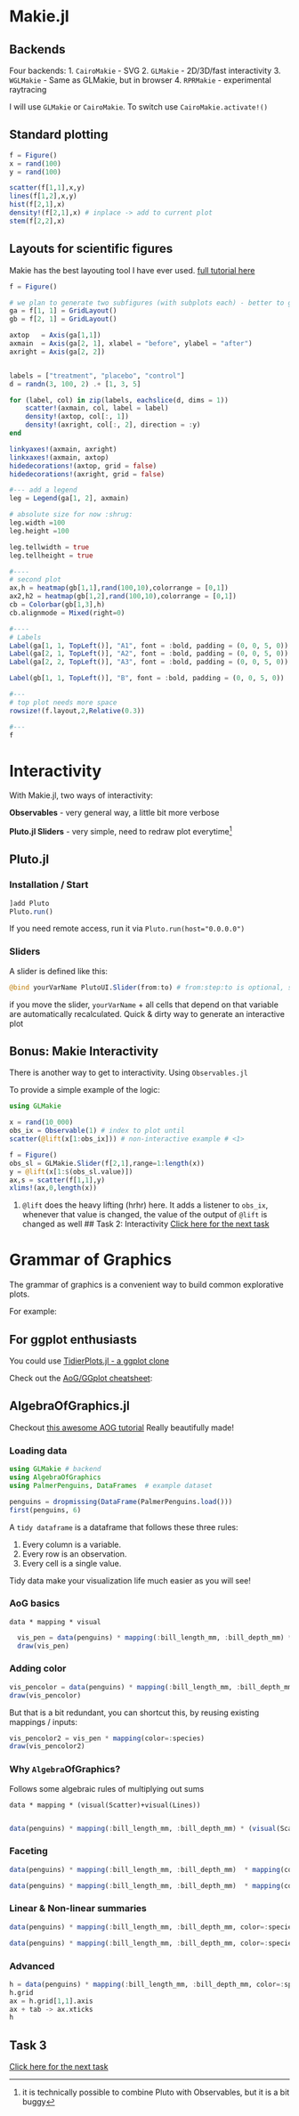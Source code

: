 
# Makie.jl

## Backends
Four backends:
1. `CairoMakie` - SVG
2. `GLMakie` - 2D/3D/fast interactivity
3. `WGLMakie` - Same as GLMakie, but in browser
4. `RPRMakie` - experimental raytracing

I will use `GLMakie` or `CairoMakie`. To switch use `CairoMakie.activate!()`

## Standard plotting 

```julia
f = Figure()
x = rand(100)
y = rand(100)

scatter(f[1,1],x,y)
lines(f[1,2],x,y)
hist(f[2,1],x)
density!(f[2,1],x) # inplace -> add to current plot
stem(f[2,2],x)
```

## Layouts for scientific figures

Makie has the best layouting tool I have ever used. [full tutorial here](https://docs.makie.org/stable/tutorials/layout-tutorial/)

```julia
f = Figure()

# we plan to generate two subfigures (with subplots each) - better to generate two "separate" layouts
ga = f[1, 1] = GridLayout()
gb = f[2, 1] = GridLayout()

axtop   = Axis(ga[1,1])
axmain  = Axis(ga[2, 1], xlabel = "before", ylabel = "after")
axright = Axis(ga[2, 2])


labels = ["treatment", "placebo", "control"]
d = randn(3, 100, 2) .+ [1, 3, 5]

for (label, col) in zip(labels, eachslice(d, dims = 1))
    scatter!(axmain, col, label = label)
    density!(axtop, col[:, 1])
    density!(axright, col[:, 2], direction = :y)
end

linkyaxes!(axmain, axright)
linkxaxes!(axmain, axtop)
hidedecorations!(axtop, grid = false)
hidedecorations!(axright, grid = false)

#--- add a legend
leg = Legend(ga[1, 2], axmain)

# absolute size for now :shrug:
leg.width =100
leg.height =100

leg.tellwidth = true
leg.tellheight = true

#----
# second plot
ax,h = heatmap(gb[1,1],rand(100,10),colorrange = [0,1])
ax2,h2 = heatmap(gb[1,2],rand(100,10),colorrange = [0,1])
cb = Colorbar(gb[1,3],h)
cb.alignmode = Mixed(right=0)

#----
# Labels
Label(ga[1, 1, TopLeft()], "A1", font = :bold, padding = (0, 0, 5, 0))
Label(ga[2, 1, TopLeft()], "A2", font = :bold, padding = (0, 0, 5, 0))
Label(ga[2, 2, TopLeft()], "A3", font = :bold, padding = (0, 0, 5, 0))

Label(gb[1, 1, TopLeft()], "B", font = :bold, padding = (0, 0, 5, 0))

#---
# top plot needs more space
rowsize!(f.layout,2,Relative(0.3))

#---
f
```
# Interactivity

With Makie.jl, two ways of interactivity:

**Observables** - very general way, a little bit more verbose

**Pluto.jl Sliders** - very simple, need to redraw plot everytime^[it is technically possible to combine Pluto with Observables, but it is a bit buggy]  


## Pluto.jl

### Installation / Start
```julia
]add Pluto
Pluto.run()
```
::: {.callout-tip}
If you need remote access, run it via `Pluto.run(host="0.0.0.0")`
:::

### Sliders

A slider is defined like this:
```julia
@bind yourVarName PlutoUI.Slider(from:to) # from:step:to is optional, step by def 1
```

if you move the slider, `yourVarName` + all cells that depend on that variable are automatically recalculated. Quick & dirty way to generate an interactive plot

## Bonus: Makie Interactivity

There is another way to get to interactivity. Using `Observables.jl`

To provide a simple example of the logic:
```julia
using GLMakie

x = rand(10_000)
obs_ix = Observable(1) # index to plot until
scatter(@lift(x[1:obs_ix])) # non-interactive example # <1>

f = Figure()
obs_sl = GLMakie.Slider(f[2,1],range=1:length(x))
y = @lift(x[1:$(obs_sl.value)])
ax,s = scatter(f[1,1],y)
xlims!(ax,0,length(x))

```
1. `@lift` does the heavy lifting (hrhr) here. It adds a listener to `obs_ix`, whenever that value is changed, the value of the output of `@lift` is changed as well
## Task 2: Interactivity
[Click here for the next task](tasks.qmd#2)



# Grammar of Graphics

The grammar of graphics is a convenient way to build common explorative plots.

For example:


## For ggplot enthusiasts
You could use [TidierPlots.jl - a ggplot clone](https://github.com/TidierOrg/TidierPlots.jl)

Check out the [AoG/GGplot cheatsheet](../../../../cheatsheets/ggplotAOG.qmd):

## AlgebraOfGraphics.jl

::: callout-note
Checkout [this awesome AOG tutorial](https://tutorials.pumas.ai/html/PlottingInJulia/01-AoG-intro.html)
Really beautifully made!
:::

### Loading data
```julia
using GLMakie # backend
using AlgebraOfGraphics
using PalmerPenguins, DataFrames  # example dataset

penguins = dropmissing(DataFrame(PalmerPenguins.load()))
first(penguins, 6)
``` 

::: callout-note
A `tidy dataframe` is a dataframe that follows these three rules:


1. Every column is a variable.
2. Every row is an observation.
3. Every cell is a single value.

Tidy data make your visualization life much easier as you will see!
:::


### AoG basics


`data * mapping * visual`

```julia
  vis_pen = data(penguins) * mapping(:bill_length_mm, :bill_depth_mm) * visual(Scatter) 
  draw(vis_pen)
```

### Adding color

```julia
vis_pencolor = data(penguins) * mapping(:bill_length_mm, :bill_depth_mm, color = :species) * visual(Scatter)
draw(vis_pencolor)

```
But that is a bit redundant, you can shortcut this, by reusing existing mappings / inputs:
```julia
vis_pencolor2 = vis_pen * mapping(color=:species)
draw(vis_pencolor2)

```

### Why `Algebra`OfGraphics?

Follows some algebraic rules of multiplying out sums

`data * mapping * (visual(Scatter)+visual(Lines))`

```julia

data(penguins) * mapping(:bill_length_mm, :bill_depth_mm) * (visual(Scatter)+visual(Lines)) |> draw
```

### Faceting
```julia
data(penguins) * mapping(:bill_length_mm, :bill_depth_mm)  * mapping(color = :species, col = :sex) |> draw

```
```julia
data(penguins) * mapping(:bill_length_mm, :bill_depth_mm)  * mapping(color = :species, col = :sex,row=:body_mass_g => x-> x>3500) |> draw

```

### Linear & Non-linear summaries
```julia
data(penguins) * mapping(:bill_length_mm, :bill_depth_mm, color=:species) * (linear() + visual(Scatter)) |> draw
```
```julia
data(penguins) * mapping(:bill_length_mm, :bill_depth_mm, color=:species) * (smooth() + visual(Scatter)) |> draw
```

### Advanced

```julia
h = data(penguins) * mapping(:bill_length_mm, :bill_depth_mm, color=:species) * (smooth() + visual(Scatter)) |> draw
h.grid
ax = h.grid[1,1].axis
ax + tab -> ax.xticks
h
```

## Task 3

[Click here for the next task](tasks.qmd#3)

